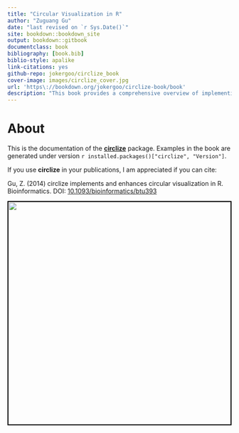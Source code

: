 ```yaml
--- 
title: "Circular Visualization in R"
author: "Zuguang Gu"
date: "last revised on `r Sys.Date()`"
site: bookdown::bookdown_site
output: bookdown::gitbook
documentclass: book
bibliography: [book.bib]
biblio-style: apalike
link-citations: yes
github-repo: jokergoo/circlize_book
cover-image: images/circlize_cover.jpg
url: 'https\://bookdown.org/jokergoo/circlize-book/book'
description: "This book provides a comprehensive overview of implementing circular visualization in R by cirlize package, espeically focusing on visualizaing high dimentional genomic data and revealing complex relationships by Chord diagram."
---
```


# About {-}

This is the documentation of the
[**circlize**](https://cran.r-project.org/package=circlize) package. Examples
in the book are generated under version `r installed.packages()["circlize", "Version"]`.

If you use **circlize** in your publications, I am appreciated if you can cite:

Gu, Z. (2014) circlize implements and enhances circular visualization in R.
Bioinformatics. DOI:
[10.1093/bioinformatics/btu393](https://doi.org/10.1093/bioinformatics/btu393)

<img src="images/circlize_cover.jpg" style="width:500px;border:2px solid black;" />
